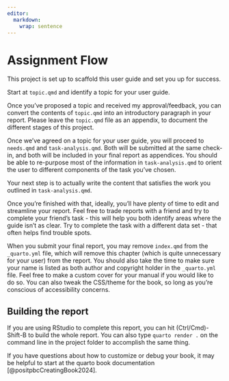 ```yaml
---
editor: 
  markdown: 
    wrap: sentence
---
```


# Assignment Flow {.unnumbered}

This project is set up to scaffold this user guide and set you up for success.

Start at `topic.qmd` and identify a topic for your user guide.

Once you've proposed a topic and received my approval/feedback, you can convert the contents of `topic.qmd` into an introductory paragraph in your report.
Please leave the `topic.qmd` file as an appendix, to document the different stages of this project.

Once we've agreed on a topic for your user guide, you will proceed to `needs.qmd` and `task-analysis.qmd`.
Both will be submitted at the same check-in, and both will be included in your final report as appendices.
You should be able to re-purpose most of the information in `task-analysis.qmd` to orient the user to different components of the task you've chosen.

Your next step is to actually write the content that satisfies the work you outlined in `task-analysis.qmd`.

Once you're finished with that, ideally, you'll have plenty of time to edit and streamline your report.
Feel free to trade reports with a friend and try to complete your friend's task - this will help you both identify areas where the guide isn't as clear.
Try to complete the task with a different data set - that often helps find trouble spots.

When you submit your final report, you may remove `index.qmd` from the `_quarto.yml` file, which will remove this chapter (which is quite unnecessary for your user) from the report.
You should also take the time to make sure your name is listed as both author and copyright holder in the `_quarto.yml` file.
Feel free to make a custom cover for your manual if you would like to do so.
You can also tweak the CSS/theme for the book, so long as you're conscious of accessibility concerns.

::: callout-caution
## Building the report

If you are using RStudio to complete this report, you can hit (Ctrl/Cmd)-Shift-B to build the whole report.
You can also type `quarto render .` on the command line in the project folder to accomplish the same thing.

If you have questions about how to customize or debug your book, it may be helpful to start at the quarto book documentation [@positpbcCreatingBook2024].
:::
